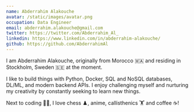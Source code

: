 ```yaml
---
name: Abderrahim Alakouche
avatar: /static/images/avatar.png
occupation: Data Engineer
email: abderrahim.alakouche@gmail.com
twitter: https://twitter.com/Abderrahim_Al_
linkedin: https://www.linkedin.com/in/abderrahim-alakouche/
github: https://github.com/AbderrahimAl
---
```


I am Abderrahim Alakouche, originally from Morocco 🇲🇦 and residing in Stockholm, Sweden 🇸🇪 at the moment.

I like to build things with Python, Docker, SQL and NoSQL databases, DL/ML, and modern backend APIs.
I enjoy challenging myself and nurturing my creativity by constantly seeking to learn new things.

Next to coding 👨‍💻, I love chess ♟️, anime, callisthenics 🏋️ and coffee ☕!
